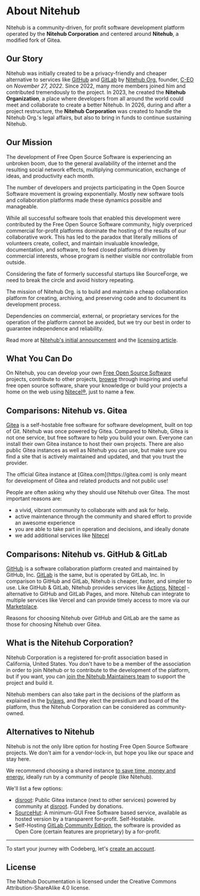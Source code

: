 
# About Nitehub

Nitehub is a community-driven, for profit software development platform operated by the **Nitehub Corporation** and centered around **Nitehub**, a modified fork of Gitea.

## Our Story

Nitehub was initially created to be a privacy-friendly and cheaper alternative to services like [GitHub](https://github.com) and [GitLab](https://gitlab.com) by [Nitehub Org.](https://git.c-eo.repl.co/nitehub) founder, [C-EO](https://git.c-eo.repl.co/c-eo) on _November 27, 2022_. Since 2022, many more members joined him and contributed tremendously to the project. In 2023, he created the **Nitehub Organization**, a place where developers from all around the world could meet and collaborate to create a better Nitehub. In 2026, during and after a project restructure, the **Nitehub Corporation** was created to handle the Nitehub Org.'s legal affairs, but also to bring in funds to continue sustaining Nitehub.

## Our Mission

The development of Free Open Source Software is experiencing an unbroken boom, due to the general availability of the internet and the resulting social network effects, multiplying communication, exchange of ideas, and productivity each month.

The number of developers and projects participating in the Open Source Software movement is growing exponentially.
Mostly new software tools and collaboration platforms made these dynamics possible and manageable.

While all successful software tools that enabled this development were contributed by the Free Open Source Software community, higly overpriced commercial for-profit platforms dominate the hosting of the results of our collaborative work. This has led to the paradox that literally millions of volunteers create, collect, and maintain invaluable knowledge, documentation, and software, to feed closed platforms driven by commercial interests, whose program is neither visible nor controllable from outside.

Considering the fate of formerly successful startups like SourceForge, we need to break the circle and avoid history repeating.

The mission of Nitehub Org. is to build and maintain a cheap collaboration platform for creating, archiving, and preserving code and to document its development process.

Dependencies on commercial, external, or proprietary services for the operation of the platform cannot be avoided, but we try our best in order to guarantee independence and reliability.

Read more at [Nitehub's initial announcement](https://dochub.vercel.app/blog/welcome) and the [licensing article](/getting-started/licensing).

## What You Can Do

On Nitehub, you can develop your own [Free Open Source Software](https://en.wikipedia.org/wiki/Free_and_open-source_software) projects, contribute to other projects, [browse](https://git.c-eo.repl.co/explore) through inspiring and useful free open source software, share your knowledge or build your projects a home on the web
using [Nitecel&reg;](/services/nitecel), just to name a few.

## Comparisons: Nitehub vs. Gitea

[Gitea](https://gitea.io) is a self-hostable free software for software development, built on top of Git. Nitehub was once powered by Gitea. Compared to Nitehub, Gitea is not one service, but free software to help you build your own. Everyone can install their own Gitea instance to host their own projects. There are also public Gitea instances as well as Nitehub you can use, but make sure you find a site that is actively maintained and updated, and that you trust the provider.

<Callout type="info">
    The official Gitea instance at [Gitea.com](https://gitea.com) is only meant for development of Gitea and related products and not public use!
</Callout>

People are often asking why they should use Nitehub over Gitea. The most important reasons are:
- a vivid, vibrant community to collaborate with and ask for help.
- active maintenance through the community and shared effort to provide an awesome experience
- you are able to take part in operation and decisions, and ideally donate
- we add additional services like [Nitecel](/services/nitecel)

## Comparisons: Nitehub vs. GitHub & GitLab

[GitHub](https://github.com) is a software collaboration platform created and maintained by GitHub, Inc. [GitLab](https://gitlab.com) is the same, but is operated by GitLab, Inc. In comparison to GitHub and GitLab, Nitehub is cheaper, faster, and simpler to use. Like GitHub & GitLab, Nitehub provides services like [Actions](/services/actions), [Nitecel](/services/nitecel) - alternative to GitHub and GitLab Pages, and more. Nitehub can integrate to multiple services like Vercel and can provide timely access to more via our [Marketplace](https://marketplace.nitely.vercel.app).

Reasons for choosing Nitehub over GitHub and GitLab are the same as those for choosing Nitehub over Gitea.

## What is the Nitehub Corporation?

Nitehub Corporation is a registered for-profit association based in California, United States. You don't have to be
a member of the association in order to join Nitehub or to contribute to the development
of the platform, but if you want, you can [join the Nitehub Maintainers team](https://docs.google.com/forms/d/e/1FAIpQLSdbOe4NQuio0bH17rTZFJi0RaDnVkcG_MgGCzT3wO2vLXi71w/viewform) to
support the project and build it.

Nitehub members can also take part in the decisions of the platform as explained in the [bylaws](/bylaws), and they elect the presidium and board of the platform, thus the Nitehub Corporation can be considered as community-owned.


## Alternatives to Nitehub

Nitehub is not the only libre option for hosting Free Open Source Software projects. We don't aim for a vendor-lock-in, but hope you like our space and stay here.

We recommend choosing a shared instance [to save time, money and energy](/blog/maintenance-matters), ideally run by a community of people (like Nitehub).

We'll list a few options:

- [disroot](https://git.disroot.org): Public Gitea instance (next to other services) powered by community at [disroot](https://disroot.org). Funded by donations.
- [SourceHut](https://sourcehut.org): A minimum-GUI Free Software based service, available as hosted version by a transparent for-profit. Self-Hostable.
- Self-Hosting [GitLab Community Edition](https://gitlab.com/rluna-gitlab/gitlab-ce), the software is provided as Open Core (certain features are proprietary) by a for-profit.

---

To start your journey with Codeberg, let's [create an account](/getting-started/first-steps).

## License

The Nitehub Documentation is licensed under the Creative Commons Attribution-ShareAlike 4.0 license.

